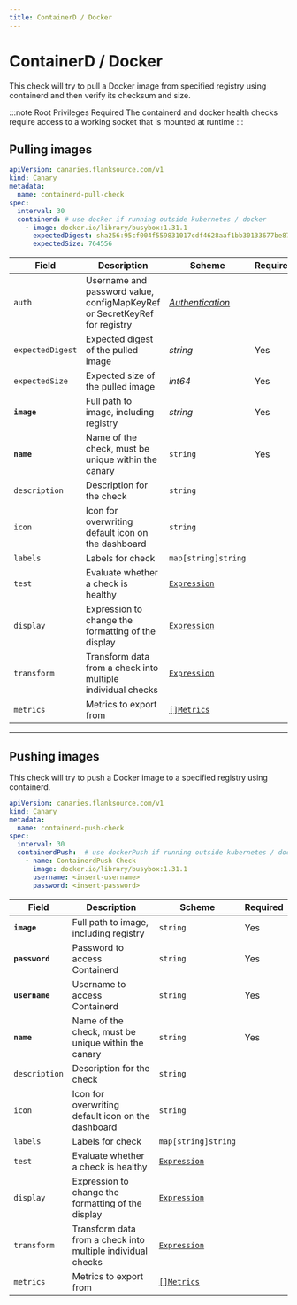 ```yaml
---
title: ContainerD / Docker
---
```


# <Icon name="containerd" />  ContainerD / Docker

This check will try to pull a Docker image from specified registry using containerd and then verify its checksum and size.

:::note Root Privileges Required
The containerd and docker health checks require access to a working socket that is mounted at runtime
:::

## Pulling images

```yaml
apiVersion: canaries.flanksource.com/v1
kind: Canary
metadata:
  name: containerd-pull-check
spec:
  interval: 30
  containerd: # use docker if running outside kubernetes / docker
    - image: docker.io/library/busybox:1.31.1
      expectedDigest: sha256:95cf004f559831017cdf4628aaf1bb30133677be8702a8c5f2994629f637a209
      expectedSize: 764556

```

| Field            | Description                                                  | Scheme                                            | Required |
| ---------------- | ------------------------------------------------------------ | ------------------------------------------------- | -------- |
| `auth`           | Username and password value, configMapKeyRef or SecretKeyRef for registry | [_Authentication_](../concepts/authentication.md) |          |
| `expectedDigest` | Expected digest of the pulled image                          | _string_                                          | Yes      |
| `expectedSize`   | Expected size of the pulled image                            | _int64_                                           | Yes      |
| **`image`**      | Full path to image, including registry                       | _string_                                          | Yes      |
| **`name`**    | Name of the check, must be unique within the canary         | `string`                                     | Yes      |
| `description` | Description for the check                                   | `string`                                     |          |
| `icon`        | Icon for overwriting default icon on the dashboard          | `string`                                     |          |
| `labels`      | Labels for check                                            | `map[string]string`                          |          |
| `test`        | Evaluate whether a check is healthy                         | [`Expression`](../concepts/health-evaluation)  |          |
| `display`     | Expression to change the formatting of the display          | [`Expression`](../concepts/display-formatting) |          |
| `transform`   | Transform data from a check into multiple individual checks | [`Expression`](../concepts/transforms)          |          |
| `metrics`     | Metrics to export from                                      | [`[]Metrics`](../concepts/metrics-exporter)    |          |

---

## Pushing images

This check will try to push a Docker image to a specified registry using containerd.

```yaml
apiVersion: canaries.flanksource.com/v1
kind: Canary
metadata:
  name: containerd-push-check
spec:
  interval: 30
  containerdPush:  # use dockerPush if running outside kubernetes / docker
    - name: ContainerdPush Check
      image: docker.io/library/busybox:1.31.1
      username: <insert-username>
      password: <insert-password>
```

| Field          | Description                            | Scheme                | Required |
| -------------- | -------------------------------------- | --------------------- | -------- |
| **`image`**    | Full path to image, including registry | `string`              | Yes      |
| **`password`** | Password to access Containerd          | `string`              | Yes      |
| **`username`** | Username to access Containerd          | `string`              | Yes      |
| **`name`**    | Name of the check, must be unique within the canary         | `string`                                     | Yes      |
| `description` | Description for the check                                   | `string`                                     |          |
| `icon`        | Icon for overwriting default icon on the dashboard          | `string`                                     |          |
| `labels`      | Labels for check                                            | `map[string]string`                          |          |
| `test`        | Evaluate whether a check is healthy                         | [`Expression`](../concepts/health-evaluation)  |          |
| `display`     | Expression to change the formatting of the display          | [`Expression`](../concepts/display-formatting) |          |
| `transform`   | Transform data from a check into multiple individual checks | [`Expression`](../concepts/transforms)          |          |
| `metrics`     | Metrics to export from                                      | [`[]Metrics`](../concepts/metrics-exporter)    |          |
